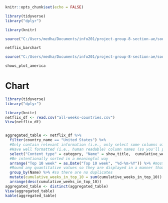 ```r
knitr::opts_chunk$set(echo = FALSE)


```
 
 
```r
library(tidyverse)
library("dplyr")

library(knitr)

source("C:/Users/medha/Documents/info201/project-group-8-section-ae/source/Netflix_Subscriber_Count.R")

netflix_barchart

source("C:/Users/medha/Documents/info201/project-group-8-section-ae/source/tv_shows_graph.R")

shows_plot_america
```
  
# Chart  
```r
library(tidyverse)
library("dplyr")

library(knitr)
netflix_df <- read.csv("all-weeks-countries.csv")
View(netflix_df)


aggregated_table <- netflix_df %>% 
  filter(country_name == "United States") %>% 
  #Only contain relevant information (i.e., only select some columns of interest)
  #Have well formatted (i.e., human readable) column names (so you'll probably have to change them)
  select("Content type" = category, "Name" = show_title,  cumulative_weeks_in_top_10) %>% 
  #Be intentionally sorted in a meaningful way
  arrange("Top 10 week" = as.Date("Top 10 week", "%d-%m-%Y")) %>% #most recent
  #Round any quantitative values so they are displayed in a manner that isn't distracting <- n/a
  group_by(Name) %>% #so there are no duplicates
  mutate(cumulative_weeks_in_top_10 = sum(cumulative_weeks_in_top_10)) %>% 
  arrange(desc(cumulative_weeks_in_top_10))
aggregated_table <- distinct(aggregated_table)
View(aggregated_table)
kable(aggregated_table)
```

